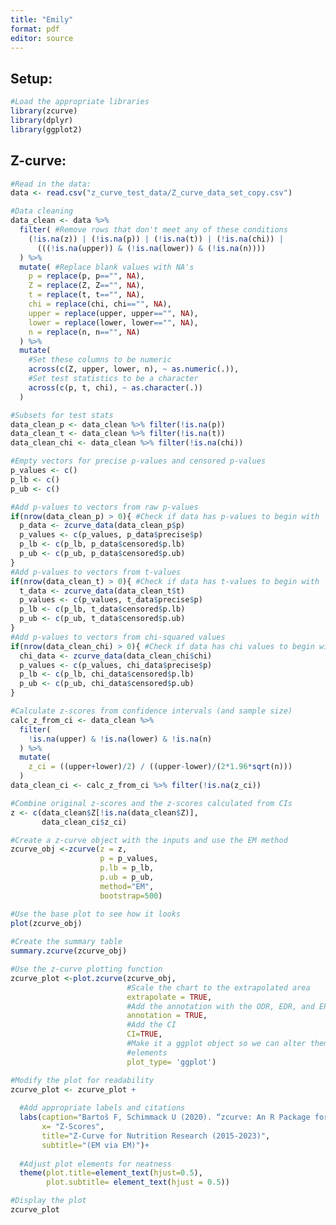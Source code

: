 ```yaml
---
title: "Emily"
format: pdf
editor: source
---
```


## Setup:

```r
#Load the appropriate libraries
library(zcurve)
library(dplyr)
library(ggplot2)
```

## Z-curve:

```r
#Read in the data:
data <- read.csv("z_curve_test_data/Z_curve_data_set_copy.csv")

#Data cleaning
data_clean <- data %>%
  filter( #Remove rows that don't meet any of these conditions
    (!is.na(z)) | (!is.na(p)) | (!is.na(t)) | (!is.na(chi)) | 
      (((!is.na(upper)) & (!is.na(lower)) & (!is.na(n))))
  ) %>%
  mutate( #Replace blank values with NA's
    p = replace(p, p=="", NA),
    Z = replace(Z, Z=="", NA),
    t = replace(t, t=="", NA),
    chi = replace(chi, chi=="", NA),
    upper = replace(upper, upper=="", NA),
    lower = replace(lower, lower=="", NA),
    n = replace(n, n=="", NA)
  ) %>%
  mutate(
    #Set these columns to be numeric
    across(c(Z, upper, lower, n), ~ as.numeric(.)),
    #Set test statistics to be a character
    across(c(p, t, chi), ~ as.character(.))
  )

#Subsets for test stats
data_clean_p <- data_clean %>% filter(!is.na(p))
data_clean_t <- data_clean %>% filter(!is.na(t))
data_clean_chi <- data_clean %>% filter(!is.na(chi))

#Empty vectors for precise p-values and censored p-values
p_values <- c()
p_lb <- c()
p_ub <- c()

#Add p-values to vectors from raw p-values
if(nrow(data_clean_p) > 0){ #Check if data has p-values to begin with
  p_data <- zcurve_data(data_clean_p$p)
  p_values <- c(p_values, p_data$precise$p)
  p_lb <- c(p_lb, p_data$censored$p.lb)
  p_ub <- c(p_ub, p_data$censored$p.ub)
}
#Add p-values to vectors from t-values
if(nrow(data_clean_t) > 0){ #Check if data has t-values to begin with
  t_data <- zcurve_data(data_clean_t$t)
  p_values <- c(p_values, t_data$precise$p)
  p_lb <- c(p_lb, t_data$censored$p.lb)
  p_ub <- c(p_ub, t_data$censored$p.ub)
}
#Add p-values to vectors from chi-squared values
if(nrow(data_clean_chi) > 0){ #Check if data has chi values to begin with
  chi_data <- zcurve_data(data_clean_chi$chi)
  p_values <- c(p_values, chi_data$precise$p)
  p_lb <- c(p_lb, chi_data$censored$p.lb)
  p_ub <- c(p_ub, chi_data$censored$p.ub)
}

#Calculate z-scores from confidence intervals (and sample size)
calc_z_from_ci <- data_clean %>% 
  filter(
    !is.na(upper) & !is.na(lower) & !is.na(n)
  ) %>%
  mutate(
    z_ci = ((upper+lower)/2) / ((upper-lower)/(2*1.96*sqrt(n)))
  )
data_clean_ci <- calc_z_from_ci %>% filter(!is.na(z_ci))

#Combine original z-scores and the z-scores calculated from CIs
z <- c(data_clean$Z[!is.na(data_clean$Z)],
       data_clean_ci$z_ci)

#Create a z-curve object with the inputs and use the EM method
zcurve_obj <-zcurve(z = z, 
                    p = p_values, 
                    p.lb = p_lb, 
                    p.ub = p_ub, 
                    method="EM",
                    bootstrap=500)

#Use the base plot to see how it looks
plot(zcurve_obj)
 
#Create the summary table
summary.zcurve(zcurve_obj)

#Use the z-curve plotting function
zcurve_plot <-plot.zcurve(zcurve_obj,
                          #Scale the chart to the extrapolated area
                          extrapolate = TRUE,
                          #Add the annotation with the ODR, EDR, and ERR
                          annotation = TRUE,
                          #Add the CI
                          CI=TRUE,
                          #Make it a ggplot object so we can alter thematic
                          #elements
                          plot_type= 'ggplot')

#Modify the plot for readability
zcurve_plot <- zcurve_plot +
  
  #Add appropriate labels and citations
  labs(caption="Bartoš F, Schimmack U (2020). “zcurve: An R Package for Fitting Z-curves.” R package version 2.4.2",
       x= "Z-Scores",
       title="Z-Curve for Nutrition Research (2015-2023)",
       subtitle="(EM via EM)")+
  
  #Adjust plot elements for neatness
  theme(plot.title=element_text(hjust=0.5),
        plot.subtitle= element_text(hjust = 0.5))

#Display the plot
zcurve_plot
```

